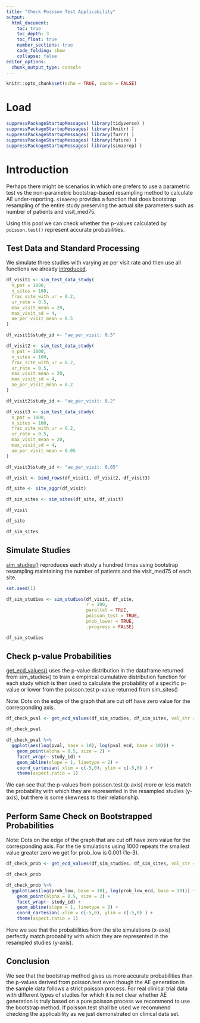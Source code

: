 ```yaml
---
title: "Check Poisson Test Applicability"
output:
  html_document:
    toc: true
    toc_depth: 3
    toc_float: true
    number_sections: true
    code_folding: show
    collapse: false
editor_options:
  chunk_output_type: console
---
```


```r
knitr::opts_chunk$set(echo = TRUE, cache = FALSE)
```

# Load
```r
suppressPackageStartupMessages( library(tidyverse) )
suppressPackageStartupMessages( library(knitr) )
suppressPackageStartupMessages( library(furrr) )
suppressPackageStartupMessages( library(future) )
suppressPackageStartupMessages( library(simaerep) )
```

# Introduction

Perhaps there might be scenarios in which one prefers to use a parametric test vs the non-parametric bootstrap-based resampling method to calculate AE under-reporting. `simaerep` provides a function that does bootstrap resampling of the entire study preserving the actual site parameters such as number of patients and visit_med75.

Using this pool we can check whether the p-values calculated by `poisson.test()` represent accurate probabilities.


## Test Data and Standard Processing

We simulate three studies with varying ae per visit rate and then use all functions we already [introduced](https://openpharma.github.io/simaerep/articles/intro.html).

```r

df_visit1 <- sim_test_data_study(
  n_pat = 1000,
  n_sites = 100,
  frac_site_with_ur = 0.2,
  ur_rate = 0.5,
  max_visit_mean = 20,
  max_visit_sd = 4,
  ae_per_visit_mean = 0.5
)

df_visit1$study_id <- "ae_per_visit: 0.5"

df_visit2 <- sim_test_data_study(
  n_pat = 1000,
  n_sites = 100,
  frac_site_with_ur = 0.2,
  ur_rate = 0.5,
  max_visit_mean = 20,
  max_visit_sd = 4,
  ae_per_visit_mean = 0.2
)

df_visit2$study_id <- "ae_per_visit: 0.2"

df_visit3 <- sim_test_data_study(
  n_pat = 1000,
  n_sites = 100,
  frac_site_with_ur = 0.2,
  ur_rate = 0.5,
  max_visit_mean = 20,
  max_visit_sd = 4,
  ae_per_visit_mean = 0.05
)

df_visit3$study_id <- "ae_per_visit: 0.05"

df_visit <- bind_rows(df_visit1, df_visit2, df_visit3)

df_site <- site_aggr(df_visit)

df_sim_sites <- sim_sites(df_site, df_visit)

df_visit

df_site

df_sim_sites
```

## Simulate Studies

[sim_studies()](https://openpharma.github.io/simaerep/reference/sim_studies.html) reproduces each study a hundred times using bootstrap resampling maintaining the number of patients and the visit_med75 of each site.

```r

set.seed(1)

df_sim_studies <- sim_studies(df_visit, df_site,
                              r = 100,
                              parallel = TRUE,
                              poisson_test = TRUE,
                              prob_lower = TRUE,
                              .progress = FALSE)

df_sim_studies
```

## Check p-value Probabilities

[get_ecd_values()](https://openpharma.github.io/simaerep/reference/get_ecd_values.html) uses the p-value distribution in the dataframe returned from sim_studies() to train a empirical cumulative distribution function for each study which is then used to calculate the probability of a specific p-value or lower from the poisson.test p-value returned from sim_sites()

Note: Dots on the edge of the graph that are cut off have zero value for the corresponding axis.


```r
df_check_pval <- get_ecd_values(df_sim_studies, df_sim_sites, val_str = "pval")

df_check_pval

df_check_pval %>%
  ggplot(aes(log(pval, base = 10), log(pval_ecd, base = 10))) +
    geom_point(alpha = 0.5, size = 2) +
    facet_wrap(~ study_id) +
    geom_abline(slope = 1, linetype = 2) +
    coord_cartesian( xlim = c(-5,0), ylim = c(-5,0) ) +
    theme(aspect.ratio = 1)
```

We can see that the p-values from poisson.test (x-axis) more or less match the probability with which they are represented in the resampled studies (y-axis), but there is some skewness to their relationship.

## Perform Same Check on Bootstrapped Probabilities 

Note: Dots on the edge of the graph that are cut off have zero value for the corresponding axis. For the tie simulations using 1000 repeats the smallest value greater zero we get for prob_low is 0.001 (1e-3).

```r
df_check_prob <- get_ecd_values(df_sim_studies, df_sim_sites, val_str = "prob_low")

df_check_prob

df_check_prob %>%
  ggplot(aes(log(prob_low, base = 10), log(prob_low_ecd, base = 10))) +
    geom_point(alpha = 0.5, size = 2) +
    facet_wrap(~ study_id) +
    geom_abline(slope = 1, linetype = 2) +
    coord_cartesian( xlim = c(-5,0), ylim = c(-5,0) ) +
    theme(aspect.ratio = 1)

```


Here we see that the probabilities from the site simulations (x-axis) perfectly match probability with which they are represented in the resampled studies (y-axis).

## Conclusion

We see that the bootstrap method gives us more accurate probabilities than the p-values derived from poisson.test even though the AE generation in the sample data follows a strict poisson process. For real clinical trial data with different types of studies for which it is not clear whether AE generation is truly based on a pure poisson process we recommend to use the bootstrap method. If poisson.test shall be used we recommend checking the applicability as we just demonstrated on clinical data set.
